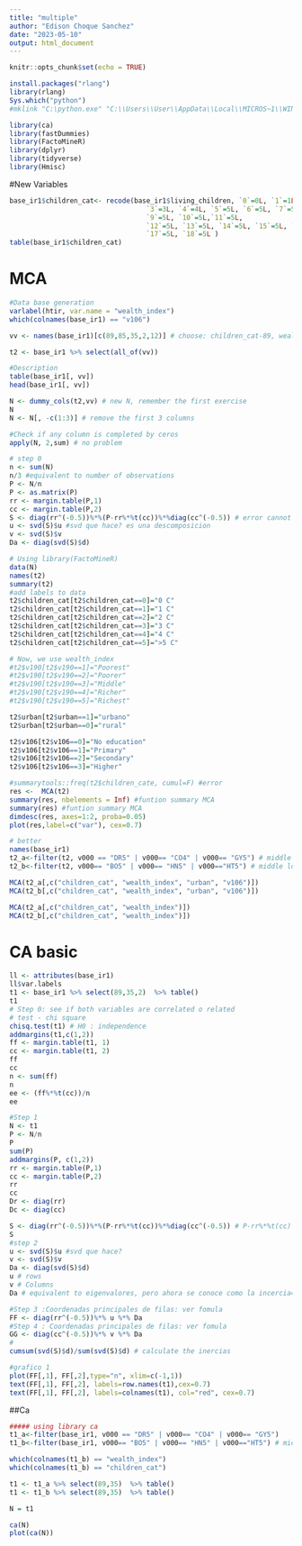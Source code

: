 ---
title: "multiple"
author: "Edison Choque Sanchez"
date: "2023-05-10"
output: html_document
---

```{r setup, include=FALSE}
knitr::opts_chunk$set(echo = TRUE)
```

```{r}
install.packages("rlang")
library(rlang)
Sys.which("python")
#mklink "C:\python.exe" "C:\\Users\\User\\AppData\\Local\\MICROS~1\\WINDOW~1\\python.exe"
```

```{r}
library(ca)
library(fastDummies)
library(FactoMineR)
library(dplyr)
library(tidyverse)
library(Hmisc)
```

#New Variables 
```{r}
base_ir1$children_cat<- recode(base_ir1$living_children, `0`=0L, `1`=1L, `2`=2L, 
                                  `3`=3L, `4`=4L, `5`=5L, `6`=5L, `7`=5L, `8`=5L,
                                  `9`=5L, `10`=5L,`11`=5L,
                                  `12`=5L, `13`=5L, `14`=5L, `15`=5L, `16`=5L, 
                                  `17`=5L, `18`=5L )
table(base_ir1$children_cat)
```

# MCA
```{r}
#Data base generation
varlabel(htir, var.name = "wealth_index")
which(colnames(base_ir1) == "v106")

vv <- names(base_ir1)[c(89,85,35,2,12)] # choose: children_cat-89, wealth_index-35, urban-85, pais-2 and education-12

t2 <- base_ir1 %>% select(all_of(vv))

#Description
table(base_ir1[, vv])
head(base_ir1[, vv])

N <- dummy_cols(t2,vv) # new N, remember the first exercise 
N
N <- N[, -c(1:3)] # remove the first 3 columns

#Check if any column is completed by ceros
apply(N, 2,sum) # no problem
```

```{r}
# step 0 
n <- sum(N)
n/3 #equivalent to number of observations
P <- N/n
P <- as.matrix(P)
rr <- margin.table(P,1)
cc <- margin.table(P,2)
S <- diag(rr^(-0.5))%*%(P-rr%*%t(cc))%*%diag(cc^(-0.5)) # error cannot allocate vector of size 34.5 Gb
u <- svd(S)$u #svd que hace? es una descomposicion 
v <- svd(S)$v
Da <- diag(svd(S)$d)
```


```{r}
# Using library(FactoMineR)
data(N)
names(t2)
summary(t2)
#add labels to data
t2$children_cat[t2$children_cat==0]="0 C"
t2$children_cat[t2$children_cat==1]="1 C"
t2$children_cat[t2$children_cat==2]="2 C"
t2$children_cat[t2$children_cat==3]="3 C"
t2$children_cat[t2$children_cat==4]="4 C"
t2$children_cat[t2$children_cat==5]=">5 C"

# Now, we use wealth_index
#t2$v190[t2$v190==1]="Poorest"
#t2$v190[t2$v190==2]="Poorer"
#t2$v190[t2$v190==3]="Middle"
#t2$v190[t2$v190==4]="Richer"
#t2$v190[t2$v190==5]="Richest"

t2$urban[t2$urban==1]="urbano"
t2$urban[t2$urban==0]="rural"

t2$v106[t2$v106==0]="No education"
t2$v106[t2$v106==1]="Primary"
t2$v106[t2$v106==2]="Secondary"
t2$v106[t2$v106==3]="Higher"
```

```{r}
#summarytools::freq(t2$children_cate, cumul=F) #error
res <-  MCA(t2)
summary(res, nbelements = Inf) #funtion summary MCA
summary(res) #funtion summary MCA
dimdesc(res, axes=1:2, proba=0.05)
plot(res,label=c("var"), cex=0.7)

# better 
names(base_ir1)
t2_a<-filter(t2, v000 == "DR5" | v000== "CO4" | v000== "GY5") # middle high income
t2_b<-filter(t2, v000== "BO5" | v000== "HN5" | v000=="HT5") # middle low income countries

MCA(t2_a[,c("children_cat", "wealth_index", "urban", "v106")])
MCA(t2_b[,c("children_cat", "wealth_index", "urban", "v106")])

MCA(t2_a[,c("children_cat", "wealth_index")])
MCA(t2_b[,c("children_cat", "wealth_index")])
```

# CA basic
```{r}
ll <- attributes(base_ir1)
ll$var.labels
t1 <- base_ir1 %>% select(89,35,2)  %>% table()
t1
# Step 0: see if both variables are correlated o related 
# test - chi square 
chisq.test(t1) # H0 : independence 
addmargins(t1,c(1,2))
ff <- margin.table(t1, 1)
cc <- margin.table(t1, 2)
ff
cc
n <- sum(ff)
n
ee <- (ff%*%t(cc))/n
ee

#Step 1 
N <- t1
P <- N/n
P
sum(P)
addmargins(P, c(1,2))
rr <- margin.table(P,1)
cc <- margin.table(P,2)
rr
cc
Dr <- diag(rr)
Dc <- diag(cc)

S <- diag(rr^(-0.5))%*%(P-rr%*%t(cc))%*%diag(cc^(-0.5)) # P-rr%*%t(cc) es Observado - esperado
S
#step 2
u <- svd(S)$u #svd que hace?
v <- svd(S)$v
Da <- diag(svd(S)$d)
u # rows
v # Columns
Da # equivalent to eigenvalores, pero ahora se conoce como la incercia= varianza de cada dimension

#Step 3 :Coordenadas principales de filas: ver fomula 
FF <- diag(rr^(-0.5))%*% u %*% Da
#Step 4 : Coordenadas principales de filas: ver fomula 
GG <- diag(cc^(-0.5))%*% v %*% Da
# 
cumsum(svd(S)$d)/sum(svd(S)$d) # calculate the inercias 

#grafico 1
plot(FF[,1], FF[,2],type="n", xlim=c(-1,1))
text(FF[,1], FF[,2], labels=row.names(t1),cex=0.7)
text(FF[,1], FF[,2], labels=colnames(t1), col="red", cex=0.7)
```


##Ca 
```{r}
##### using library ca
t1_a<-filter(base_ir1, v000 == "DR5" | v000== "CO4" | v000== "GY5") 
t1_b<-filter(base_ir1, v000== "BO5" | v000== "HN5" | v000=="HT5") # middle low income

which(colnames(t1_b) == "wealth_index")
which(colnames(t1_b) == "children_cat")

t1 <- t1_a %>% select(89,35)  %>% table()
t1 <- t1_b %>% select(89,35)  %>% table()

N = t1

ca(N)
plot(ca(N))
```

